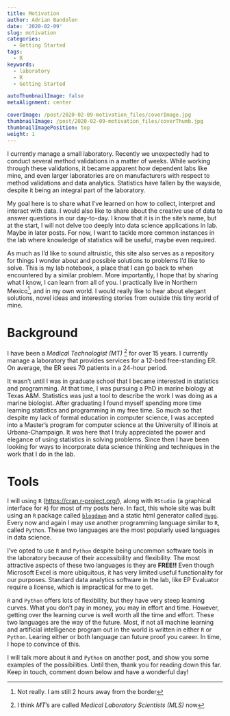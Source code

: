 ```yaml
---
title: Motivation
author: Adrian Bandolon
date: '2020-02-09'
slug: motivation
categories:
  - Getting Started
tags:
  - R
keywords:
  - laboratory
  - R
  - Getting Started

autoThumbnailImage: false
metaAlignment: center

coverImage: /post/2020-02-09-motivation_files/coverImage.jpg
thumbnailImage: /post/2020-02-09-motivation_files/coverThumb.jpg
thumbnailImagePosition: top
weight: 1
---
```


I currently manage a small laboratory. Recently we unexpectedly had to conduct several method validations in a matter of weeks. While working through these validations, it became apparent how dependent labs like mine, and even larger laboratories are on manufacturers with respect to method validations and data analytics. Statistics have fallen by the wayside, despite it being an integral part of the laboratory.

My goal here is to share what I've learned on how to collect, interpret and interact with data. I would also like to share about the creative use of data to answer questions in our day-to-day. I know that it is in the site's name, but at the start, I will not delve too deeply into data science applications in lab. Maybe in later posts. For now, I want to tackle more common instances in the lab where knowledge of statistics will be useful, maybe even required.

As much as I'd like to sound altruistic, this site also serves as a repository for things I wonder about and possible solutions to problems I'd like to solve. This is my lab notebook, a place that I can go back to when encountered by a similar problem. More importantly, I hope that by sharing what I know, I can learn from all of you. I practically live in Northern Mexico^[Not really. I am still 2 hours away from the border], and in my own world. I would really like to hear about elegant solutions, novel ideas and interesting stories from outside this tiny world of mine.


# Background 

I have been a *Medical Technologist (MT)* ^[I think *MT*'s are called *Medical Laboratory Scientists (MLS)* now] for over 15 years. I currently manage a laboratory that provides services for a 12-bed free-standing ER. On average, the ER sees 70 patients in a 24-hour period. 

It wasn't until I was in graduate school that I became interested in statistics and programming. At that time, I was pursuing a PhD in marine biology at Texas A&M. Statistics was just a tool to describe the work I was doing as a marine biologist. After graduating I found myself spending more time learning statistics and programming in my free time. So much so that despite my lack of formal education in computer science, I was accepted into a Master's program for computer science at the University of Illinois at Urbana-Champaign. It was here that I truly appreciated the power and elegance of using statistics in solving problems. Since then I have been looking for ways to incorporate data science thinking and techniques in the work that I do in the lab.

# Tools

I will using `R` ([https://cran.r-project.org/](https://cran.r-project.org/)), along with `RStudio` (a graphical interface for `R`) for most of my posts here. In fact, this whole site was built using an `R` package called [`blogdown`](https://bookdown.org/yihui/blogdown/) and a static html generator called [`Hugo`](https://gohugo.io/). Every now and again I may use another programming language similar to `R`, called `Python`. These two languages are the most popularly used languages in data science.

I've opted to use `R` and `Python` despite being uncommon software tools in the laboratory because of their accessibility and flexibility.  The most attractive aspects of these two languages is they are **FREE!!** Even though Microsoft Excel is more ubiquitous, it has very limited useful functionality for our purposes. Standard data analytics software in the lab, like EP Evaluator require a license, which is impractical for me to get.

`R` and `Python` offers lots of flexibility, but they have very steep learning curves. What you don't pay in money, you may in effort and time. However, getting over the learning curve is well worth all the time and effort. These two languages are the way of the future. Most, if not all machine learning and artificial intelligence program out in the world is written in either `R` or `Python`. Learing either or both language can future proof you career. In time, I hope to convince of this.

I will talk more about `R` and `Python` on another post, and show you some examples of the possibilities. Until then, thank you for reading down this far. Keep in touch, comment down below and have a wonderful day!